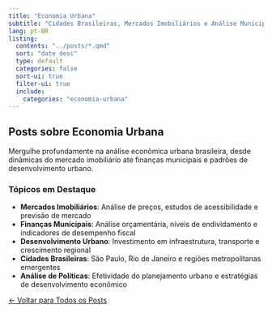 ```yaml
---
title: "Economia Urbana"
subtitle: "Cidades Brasileiras, Mercados Imobiliários e Análise Municipal"
lang: pt-BR
listing:
  contents: "../posts/*.qmd"
  sort: "date desc"
  type: default
  categories: false
  sort-ui: true
  filter-ui: true
  include:
    categories: "economia-urbana"
---
```


## Posts sobre Economia Urbana

Mergulhe profundamente na análise econômica urbana brasileira, desde dinâmicas do mercado imobiliário até finanças municipais e padrões de desenvolvimento urbano.

### Tópicos em Destaque

- **Mercados Imobiliários**: Análise de preços, estudos de acessibilidade e previsão de mercado
- **Finanças Municipais**: Análise orçamentária, níveis de endividamento e indicadores de desempenho fiscal
- **Desenvolvimento Urbano**: Investimento em infraestrutura, transporte e crescimento regional
- **Cidades Brasileiras**: São Paulo, Rio de Janeiro e regiões metropolitanas emergentes
- **Análise de Políticas**: Efetividade do planejamento urbano e estratégias de desenvolvimento econômico

[← Voltar para Todos os Posts](../index.qmd){.btn .btn-outline-primary}
